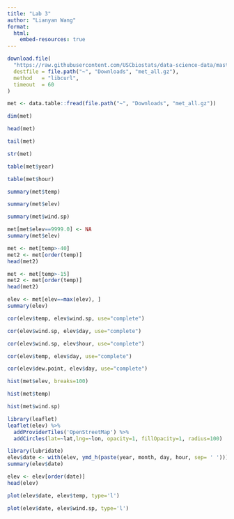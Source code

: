 ```yaml
---
title: "Lab 3"
author: "Lianyan Wang"
format:
  html:
    embed-resources: true
---
```


```r
download.file(
  "https://raw.githubusercontent.com/USCbiostats/data-science-data/master/02_met/met_all.gz",
  destfile = file.path("~", "Downloads", "met_all.gz"),
  method   = "libcurl",
  timeout  = 60
)

met <- data.table::fread(file.path("~", "Downloads", "met_all.gz"))

dim(met)

head(met)

tail(met)

str(met)

table(met$year)

table(met$hour)

summary(met$temp)

summary(met$elev)

summary(met$wind.sp)

met[met$elev==9999.0] <- NA
summary(met$elev)

met <- met[temp>-40]
met2 <- met[order(temp)]
head(met2)

met <- met[temp>-15]
met2 <- met[order(temp)]
head(met2)

elev <- met[elev==max(elev), ]
summary(elev)

cor(elev$temp, elev$wind.sp, use="complete")

cor(elev$wind.sp, elev$day, use="complete")

cor(elev$wind.sp, elev$hour, use="complete")

cor(elev$temp, elev$day, use="complete")

cor(elev$dew.point, elev$day, use="complete")

hist(met$elev, breaks=100)

hist(met$temp)

hist(met$wind.sp)

library(leaflet)
leaflet(elev) %>%
  addProviderTiles('OpenStreetMap') %>% 
  addCircles(lat=~lat,lng=~lon, opacity=1, fillOpacity=1, radius=100)

library(lubridate)
elev$date <- with(elev, ymd_h(paste(year, month, day, hour, sep= ' ')))
summary(elev$date)

elev <- elev[order(date)]
head(elev)

plot(elev$date, elev$temp, type='l')

plot(elev$date, elev$wind.sp, type='l')

```
